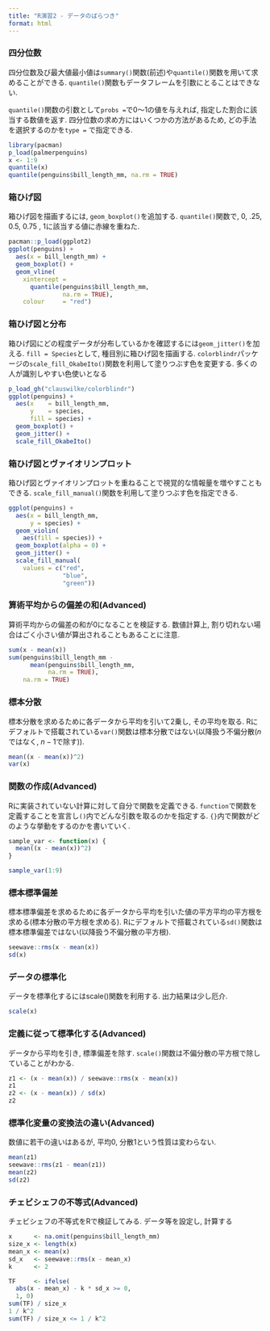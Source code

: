 ---
title: "R演習2 - データのばらつき"
format: html
---

### 四分位数

四分位数及び最大値最小値は`summary()`関数(前述)や`quantile()`関数を用いて求めることができる.
`quantile()`関数もデータフレームを引数にとることはできない.

`quantile()`関数の引数として`probs =`で0～1の値を与えれば, 指定した割合に該当する数値を返す.
四分位数の求め方にはいくつかの方法があるため, どの手法を選択するのかを`type =` で指定できる.

```{r}
library(pacman)
p_load(palmerpenguins)
x <- 1:9
quantile(x)
quantile(penguins$bill_length_mm, na.rm = TRUE)
```

### 箱ひげ図

箱ひげ図を描画するには, `geom_boxplot()`を追加する.
`quantile()`関数で, 0, .25, 0.5, 0.75 , 1に該当する値に赤線を重ねた.

```{r}
pacman::p_load(ggplot2)
ggplot(penguins) +
  aes(x = bill_length_mm) +
  geom_boxplot() +
  geom_vline(
    xintercept = 
      quantile(penguins$bill_length_mm, 
               na.rm = TRUE),
    colour     = "red")
```


### 箱ひげ図と分布

箱ひげ図にどの程度データが分布しているかを確認するには`geom_jitter()`を加える.
`fill = Species`として, 種目別に箱ひげ図を描画する.
`colorblindr`パッケージの`scale_fill_OkabeIto()`関数を利用して塗りつぶす色を変更する.
多くの人が識別しやすい色使いとなる

```{r}
p_load_gh("clauswilke/colorblindr")
ggplot(penguins) +
  aes(x    = bill_length_mm,
      y    = species,
      fill = species) +
  geom_boxplot() +
  geom_jitter() +
  scale_fill_OkabeIto()
```

### 箱ひげ図とヴァイオリンプロット

箱ひげ図とヴァイオリンプロットを重ねることで視覚的な情報量を増やすこともできる.
`scale_fill_manual()`関数を利用して塗りつぶす色を指定できる.

```{r}
ggplot(penguins) +
  aes(x = bill_length_mm,
      y = species) +
  geom_violin(
    aes(fill = species)) +
  geom_boxplot(alpha = 0) +
  geom_jitter() +
  scale_fill_manual(
    values = c("red", 
               "blue",
               "green"))
```

### 算術平均からの偏差の和(Advanced)

算術平均からの偏差の和が0になることを検証する.
数値計算上, 割り切れない場合はごく小さい値が算出されることもあることに注意.

```{r}
sum(x - mean(x))
sum(penguins$bill_length_mm - 
      mean(penguins$bill_length_mm,
           na.rm = TRUE),
    na.rm = TRUE)
```

### 標本分散

標本分散を求めるために各データから平均を引いて2乗し, その平均を取る.
Rにデフォルトで搭載されている`var()`関数は標本分散ではない(以降扱う不偏分散($n$ではなく, $n-1$で除す)).

```{r}
mean((x - mean(x))^2)
var(x)
```

### 関数の作成(Advanced)

Rに実装されていない計算に対して自分で関数を定義できる.
`function`で関数を定義することを宣言し`()`内でどんな引数を取るのかを指定する.
`{}`内で関数がどのような挙動をするのかを書いていく.

```{r}
sample_var <- function(x) {
  mean((x - mean(x))^2)
}

sample_var(1:9)
```

### 標本標準偏差

標本標準偏差を求めるために各データから平均を引いた値の平方平均の平方根を求める(標本分散の平方根を求める).
Rにデフォルトで搭載されている`sd()`関数は標本標準偏差ではない(以降扱う不偏分散の平方根).

```{r}
seewave::rms(x - mean(x))
sd(x)
```

### データの標準化

データを標準化するにはscale()関数を利用する.
出力結果は少し厄介.

```{r}
scale(x)
```

### 定義に従って標準化する(Advanced)

データから平均を引き, 標準偏差を除す.
`scale()`関数は不偏分散の平方根で除していることがわかる.

```{r}
z1 <- (x - mean(x)) / seewave::rms(x - mean(x))
z1
z2 <- (x - mean(x)) / sd(x)
z2
```

### 標準化変量の変換法の違い(Advanced)

数値に若干の違いはあるが, 平均0, 分散1という性質は変わらない.

```{r}
mean(z1)
seewave::rms(z1 - mean(z1))
mean(z2)
sd(z2)
```

### チェビシェフの不等式(Advanced)

チェビシェフの不等式をRで検証してみる.
データ等を設定し, 計算する

```{r}
x      <- na.omit(penguins$bill_length_mm)
size_x <- length(x)
mean_x <- mean(x)
sd_x   <- seewave::rms(x - mean_x)
k      <- 2

TF     <- ifelse(
  abs(x - mean_x) - k * sd_x >= 0,
  1, 0)
sum(TF) / size_x
1 / k^2
sum(TF) / size_x <= 1 / k^2
```